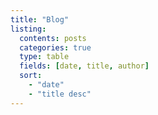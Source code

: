 ```yaml
---
title: "Blog"
listing:
  contents: posts
  categories: true
  type: table
  fields: [date, title, author]
  sort:
    - "date"
    - "title desc"
---
```


